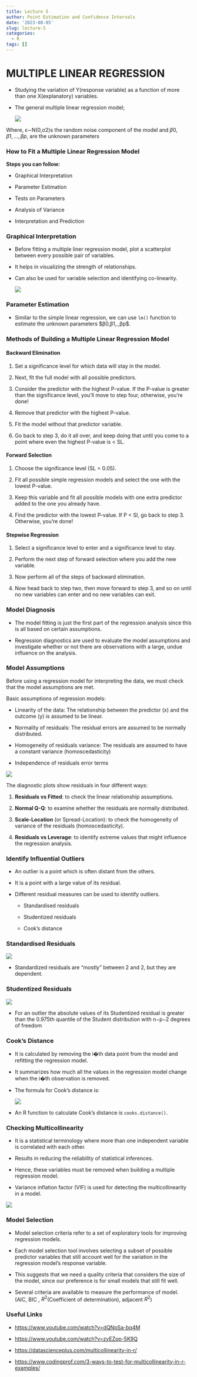 ```yaml
---
title: Lecture 5
author: Point Estimation and Confidence Intervals
date: '2023-08-05'
slug: lecture-5
categories:
  - R
tags: []
---
```


# MULTIPLE LINEAR REGRESSION

-   Studying the variation of Y(response variable) as a function of more than one X(explanatory) variables.

-   The general multiple linear regression model;

    ![](images/25.JPG)

Where, ϵ∼N(0,σ2)s the random noise component of the model and $β0,β1,...,βp$, are the unknown parameters

### How to Fit a Multiple Linear Regression Model

**Steps you can follow:**

-   Graphical Interpretation

-   Parameter Estimation

-   Tests on Parameters

-   Analysis of Variance

-   Interpretation and Prediction

### Graphical Interpretation

-   Before fitting a multiple liner regression model, plot a scatterplot between every possible pair of variables.

-   It helps in visualizing the strength of relationships.

-   Can also be used for variable selection and identifying co-linearity.

    ![](images/Capture.JPG)

### Parameter Estimation

-   Similar to the simple linear regression, we can use `lm()` function to estimate the unknown parameters \$β0,β1,.,βp\$.

### Methods of Building a Multiple Linear Regression Model

#### Backward Elimination

1.  Set a significance level for which data will stay in the model.

2.  Next, fit the full model with all possible predictors.

3.  Consider the predictor with the highest P-value. If the P-value is greater than the significance level, you'll move to step four, otherwise, you're done!

4.  Remove that predictor with the highest P-value.

5.  Fit the model without that predictor variable.

6.  Go back to step 3, do it all over, and keep doing that until you come to a point where even the highest P-value is \< SL.

#### Forward Selection

1.  Choose the significance level (SL = 0.05).

2.  Fit all possible simple regression models and select the one with the lowest P-value.

3.  Keep this variable and fit all possible models with one extra predictor added to the one you already have.

4.  Find the predictor with the lowest P-value. If P \< Sl, go back to step 3. Otherwise, you're done!

#### Stepwise Regression

1.  Select a significance level to enter and a significance level to stay.

2.  Perform the next step of forward selection where you add the new variable.

3.  Now perform all of the steps of backward elimination.

4.  Now head back to step two, then move forward to step 3, and so on until no new variables can enter and no new variables can exit.

### Model Diagnosis

-   The model fitting is just the first part of the regression analysis since this is all based on certain assumptions.

-   Regression diagnostics are used to evaluate the model assumptions and investigate whether or not there are observations with a large, undue influence on the analysis.

### Model Assumptions

Before using a regression model for interpreting the data, we must check that the model assumptions are met.

Basic assumptions of regression models:

-   Linearity of the data: The relationship between the predictor (x) and the outcome (y) is assumed to be linear.

-   Normality of residuals: The residual errors are assumed to be normally distributed.

-   Homogeneity of residuals variance: The residuals are assumed to have a constant variance (homoscedasticity)

-   Independence of residuals error terms

![](images/Capture2.JPG)

The diagnostic plots show residuals in four different ways:

1.  **Residuals vs Fitted**: to check the linear relationship assumptions.

2.  **Normal Q-Q**: to examine whether the residuals are normally distributed.

3.  **Scale-Location** (or Spread-Location): to check the homogeneity of variance of the residuals (homoscedasticity).

4.  **Residuals vs Leverage**: to identify extreme values that might influence the regression analysis.

### Identify Influential Outliers

-   An outlier is a point which is often distant from the others.

-   It is a point with a large value of its residual.

-   Different residual measures can be used to identify outliers.

    -   Standardised residuals

    -   Studentized residuals

    -   Cook's distance

### Standardised Residuals

![](images/27.JPG)

-   Standardized residuals are "mostly" between 2 and 2, but they are dependent.

### Studentized Residuals

![](images/28.JPG)

-   For an outlier the absolute values of its Studentized residual is greater than the 0.975th quantile of the Student distribution with n−p−2 degrees of freedom

### Cook's Distance

-   It is calculated by removing the i�th data point from the model and refitting the regression model.

-   It summarizes how much all the values in the regression model change when the i�th observation is removed.

-   The formula for Cook's distance is:

    ![](https://senarathnesgj.github.io/DSC3091_website/docs/lectures/lecture5/images/paste-0464CED3.png)

-   An R function to calculate Cook's distance is `cooks.distance()`.

### Checking Multicollinearity

-   It is a statistical terminology where more than one independent variable is correlated with each other.

-   Results in reducing the reliability of statistical inferences.

-   Hence, these variables must be removed when building a multiple regression model.

-   Variance inflation factor (VIF) is used for detecting the multicollinearity in a model.

![](images/30.JPG)

### Model Selection

-   Model selection criteria refer to a set of exploratory tools for improving regression models.

-   Each model selection tool involves selecting a subset of possible predictor variables that still account well for the variation in the regression model's response variable.

-   This suggests that we need a quality criteria that considers the size of the model, since our preference is for small models that still fit well.

-   Several criteria are available to measure the performance of model. (AIC, BIC , $R^2$(Coefficient of determination), adjacent $R^2$)

### Useful Links

-   <https://www.youtube.com/watch?v=dQNpSa-bq4M>

-   <https://www.youtube.com/watch?v=zyEZop-5K9Q>

-   <https://datascienceplus.com/multicollinearity-in-r/>

-   <https://www.codingprof.com/3-ways-to-test-for-multicollinearity-in-r-examples/>

